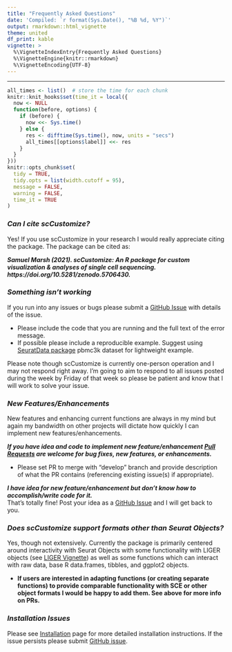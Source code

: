 ```yaml
---
title: "Frequently Asked Questions"
date: 'Compiled: `r format(Sys.Date(), "%B %d, %Y")`'
output: rmarkdown::html_vignette
theme: united
df_print: kable
vignette: >
  %\VignetteIndexEntry{Frequently Asked Questions}
  %\VignetteEngine{knitr::rmarkdown}
  %\VignetteEncoding{UTF-8}
---
```

***

<style>
p.caption {
  font-size: 0.8em;
}
</style>
 
```r
all_times <- list()  # store the time for each chunk
knitr::knit_hooks$set(time_it = local({
  now <- NULL
  function(before, options) {
    if (before) {
      now <<- Sys.time()
    } else {
      res <- difftime(Sys.time(), now, units = "secs")
      all_times[[options$label]] <<- res
    }
  }
}))
knitr::opts_chunk$set(
  tidy = TRUE,
  tidy.opts = list(width.cutoff = 95),
  message = FALSE,
  warning = FALSE,
  time_it = TRUE
)
```

### *Can I cite scCustomize?*
Yes!  If you use scCustomize in your research I would really appreciate citing the package.  The package can be cited as:  

***Samuel Marsh (2021). scCustomize: An R package for custom visualization & analyses of single cell sequencing.  https://doi.org/10.5281/zenodo.5706430.***

### *Something isn't working*
If you run into any issues or bugs please submit a [GitHub Issue](https://github.com/samuel-marsh/scCustomize/issues) with details of the issue.   
  
- Please include the code that you are running and the full text of the error message.
- If possible please include a reproducible example.  Suggest using [SeuratData package](https://github.com/satijalab/seurat-data) pbmc3k dataset for lightweight example.

Please note though scCustomize is currently one-person operation and I may not respond right away.  I'm going to aim to respond to all issues posted during the week by Friday of that week so please be patient and know that I will work to solve your issue.

### *New Features/Enhancements*
New features and enhancing current functions are always in my mind but again my bandwidth on other projects will dictate how quickly I can implement new features/enhancements.

***If you have idea and code to implement new feature/enhancement [Pull Requests](https://github.com/samuel-marsh/scCustomize/pulls) are welcome for bug fixes, new features, or enhancements.***  
  
- Please set PR to merge with "develop" branch and provide description of what the PR contains (referencing existing issue(s) if appropriate).

***I have idea for new feature/enhancement but don't know how to accomplish/write code for it.***  
That's totally fine!  Post your idea as a [GitHub Issue](https://github.com/samuel-marsh/scCustomize/issues) and I will get back to you.

### *Does scCustomize support formats other than Seurat Objects?*
Yes, though not extensively.  Currently the package is primarily centered around interactivity with Seurat Objects with some functionality with LIGER objects (see [LIGER Vignette](LINK)) as well as some functions which can interact with raw data, base R data.frames, tibbles, and ggplot2 objects.  

* **If users are interested in adapting functions (or creating separate functions) to provide comparable functionality with SCE or other object formats I would be happy to add them.  See above for more info on PRs.**

### *Installation Issues*  
Please see [Installation](https://samuel-marsh.github.io/scCustomize/articles/Installation.html) page for more detailed installation instructions.  If the issue persists please submit [GitHub issue](https://github.com/samuel-marsh/scCustomize/issues).




